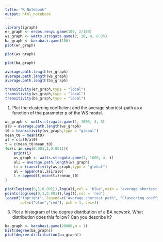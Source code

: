 ```yaml
---
title: "R Notebook"
output: html_notebook
---
```


```r
library(igraph)
er_graph <- erdos.renyi.game(100, 2/100)
ws_graph <- watts.strogatz.game(2, 20, 4, 0.05)
ba_graph <- barabasi.game(100)
plot(er_graph)
```

```r
plot(ws_graph)
```

```r
plot(ba_graph)
```

```r
average.path.length(er_graph)
average.path.length(ws_graph)
average.path.length(ba_graph)
```

```r
transitivity(er_graph,type = "local")
transitivity(ws_graph,type = "local")
transitivity(ba_graph,type = "local")
```

1. Plot the clustering coefficient and the average shortest-path as a function of the parameter p of the WS model.

```r
ws_graph <- watts.strogatz.game(1, 1000, 4, 0)
al0 = average.path.length(ws_graph)
t0 = transitivity(ws_graph,type = "global")
mean_t0 = mean(t0)
al = c(al0/al0)
t = c(mean_t0/mean_t0)
for(i in seq(0.001,1,0.001)){
    print(i)
    ws_graph <- watts.strogatz.game(1, 1000, 4, i)
    ali = average.path.length(ws_graph)
    ti = transitivity(ws_graph,type = "global")
    al = append(al,ali/al0)
    t = append(t,mean(ti)/mean_t0)
}
```

```r
plot(log(seq(0,1,0.001)),log(al),col = 'blue',main = "average shortest path and clustering coefficient of a WS graph model",xlab = "p")
points(log(seq(0,1,0.001)),log(t),col = 'red')
legend("topright", legend=c("Average shortest path", "Clustering coefficient"),
       col=c("blue","red"), pch = 1, cex=1)
```

3. Plot a histogram of the degree distribution of a BA network. What distribution does this follow? Can you
describe it?
```r
ba_graph <- barabasi.game(20000,m = 1)
hist(degree(ba_graph))
plot(degree.distribution(ba_graph))
```

